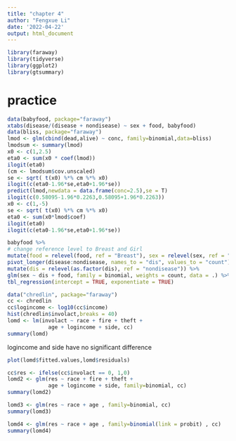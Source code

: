 ```yaml
---
title: "chapter 4"
author: "Fengxue Li"
date: '2022-04-22'
output: html_document
---
```


```r
library(faraway)
library(tidyverse)
library(ggplot2)
library(gtsummary)
```

# practice
```r
data(babyfood, package="faraway")
xtabs(disease/(disease + nondisease) ~ sex + food, babyfood)
data(bliss, package="faraway")
lmod <- glm(cbind(dead,alive) ~ conc, family=binomial,data=bliss)
lmodsum <- summary(lmod)
x0 <- c(1,2.5)
eta0 <- sum(x0 * coef(lmod))
ilogit(eta0)
(cm <- lmodsum$cov.unscaled)
se <- sqrt( t(x0) %*% cm %*% x0)
ilogit(c(eta0-1.96*se,eta0+1.96*se))
predict(lmod,newdata = data.frame(conc=2.5),se = T)
ilogit(c(0.58095-1.96*0.2263,0.58095+1.96*0.2263))
x0 <- c(1,-5)
se <- sqrt( t(x0) %*% cm %*% x0)
eta0 <- sum(x0*lmod$coef)
ilogit(eta0)
ilogit(c(eta0-1.96*se,eta0+1.96*se))

babyfood %>%
# change reference level to Breast and Girl
mutate(food = relevel(food, ref = "Breast"), sex = relevel(sex, ref = "Girl")) %>%
pivot_longer(disease:nondisease, names_to = "dis", values_to = "count") %>%
mutate(dis = relevel(as.factor(dis), ref = "nondisease")) %>%
glm(sex ~ dis + food, family = binomial, weights = count, data = .) %>%
tbl_regression(intercept = TRUE, exponentiate = TRUE)
```


```r
data("chredlin", package="faraway")
cc <- chredlin
cc$logincome <- log10(cc$income)
hist(chredlin$involact,breaks = 40)
lomd <- lm(involact ~ race + fire + theft +
             age + logincome + side, cc)
summary(lomd)
```

logincome and side have no significant difference

```r
plot(lomd$fitted.values,lomd$residuals)
```

```r
cc$res <- ifelse(cc$involact == 0, 1,0)
lomd2 <- glm(res ~ race + fire + theft +
             age + logincome + side, family=binomial, cc)
summary(lomd2)
```
```r
lomd3 <- glm(res ~ race + age , family=binomial, cc)
summary(lomd3)
```
```r
lomd4 <- glm(res ~ race + age , family=binomial(link = probit) , cc)
summary(lomd4)
```

